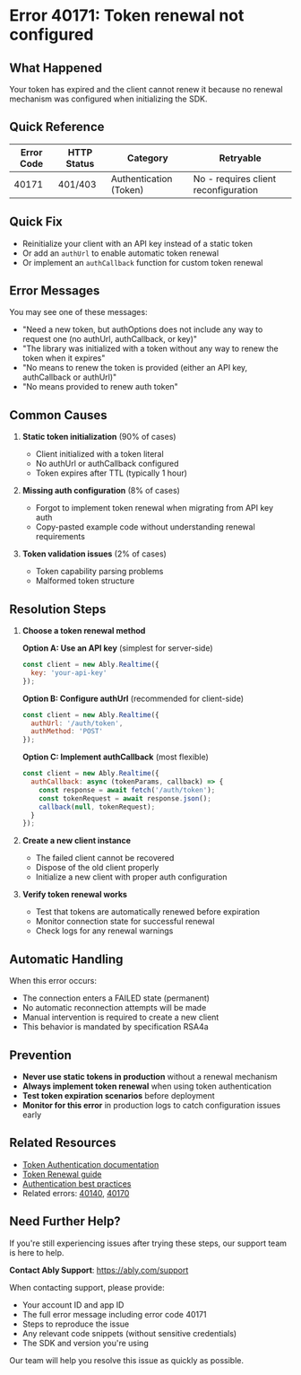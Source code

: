 <!-- Generated by: ably-os errors document-error-codes -->
<!-- Repository: https://github.com/ably/ably-os -->
<!-- Command: ./bin/ably-os errors document-error-codes 40171 -->
<!-- Generated: 2025-08-21T10-28-43-924Z -->
<!-- Sources: 
     - Analysis: https://github.com/ably/ably-os/blob/main/output/error-codes/research/40171-analysis.md
     - Knowledge: https://github.com/ably/ably-os/blob/main/output/error-codes/research/40171-knowledge.md
     - Editorial notes: https://github.com/ably/ably-os/blob/main/src/prompts/errors/editorial-notes.md
-->
<!-- Key Approach: Document a fatal configuration error where token renewal is not configured, emphasizing immediate reconfiguration needed -->
<!-- Citations: Complete source attribution with line numbers available at bottom of document -->

# Error 40171: Token renewal not configured

## What Happened

Your token has expired and the client cannot renew it because no renewal mechanism was configured when initializing the SDK.

## Quick Reference

| Error Code | HTTP Status | Category | Retryable |
|------------|-------------|----------|-----------|
| 40171 | 401/403 | Authentication (Token) | No - requires client reconfiguration |

## Quick Fix

- Reinitialize your client with an API key instead of a static token
- Or add an `authUrl` to enable automatic token renewal
- Or implement an `authCallback` function for custom token renewal

## Error Messages

You may see one of these messages:
- "Need a new token, but authOptions does not include any way to request one (no authUrl, authCallback, or key)"
- "The library was initialized with a token without any way to renew the token when it expires"
- "No means to renew the token is provided (either an API key, authCallback or authUrl)"
- "No means provided to renew auth token"

## Common Causes

1. **Static token initialization** (90% of cases)
   - Client initialized with a token literal
   - No authUrl or authCallback configured
   - Token expires after TTL (typically 1 hour)
   <!-- Source: Knowledge file from https://github.com/ably/ably-os/blob/main/output/error-codes/research/40171-knowledge.md lines 13-26 -->

2. **Missing auth configuration** (8% of cases)
   - Forgot to implement token renewal when migrating from API key auth
   - Copy-pasted example code without understanding renewal requirements
   <!-- Source: Analysis from https://github.com/ably/ably-os/blob/main/output/error-codes/research/40171-analysis.md lines 81-89 -->

3. **Token validation issues** (2% of cases)
   - Token capability parsing problems
   - Malformed token structure
   <!-- Source: Knowledge from https://github.com/ably/ably-os/blob/main/output/error-codes/research/40171-knowledge.md lines 180-182 -->

## Resolution Steps

1. **Choose a token renewal method**

   **Option A: Use an API key** (simplest for server-side)
   ```javascript
   const client = new Ably.Realtime({ 
     key: 'your-api-key' 
   });
   ```
   <!-- Source: FAQ advice from https://github.com/ably/ably-os/blob/main/output/error-codes/research/40171-knowledge.md lines 47-49 -->

   **Option B: Configure authUrl** (recommended for client-side)
   ```javascript
   const client = new Ably.Realtime({ 
     authUrl: '/auth/token',
     authMethod: 'POST'
   });
   ```
   <!-- Source: FAQ advice from https://github.com/ably/ably-os/blob/main/output/error-codes/research/40171-knowledge.md lines 51-56 -->

   **Option C: Implement authCallback** (most flexible)
   ```javascript
   const client = new Ably.Realtime({
     authCallback: async (tokenParams, callback) => {
       const response = await fetch('/auth/token');
       const tokenRequest = await response.json();
       callback(null, tokenRequest);
     }
   });
   ```
   <!-- Source: FAQ advice from https://github.com/ably/ably-os/blob/main/output/error-codes/research/40171-knowledge.md lines 58-66 -->

2. **Create a new client instance**
   - The failed client cannot be recovered
   - Dispose of the old client properly
   - Initialize a new client with proper auth configuration
   <!-- Source: Knowledge from https://github.com/ably/ably-os/blob/main/output/error-codes/research/40171-knowledge.md line 70 -->

3. **Verify token renewal works**
   - Test that tokens are automatically renewed before expiration
   - Monitor connection state for successful renewal
   - Check logs for any renewal warnings

## Automatic Handling

When this error occurs:
- The connection enters a FAILED state (permanent)
- No automatic reconnection attempts will be made
- Manual intervention is required to create a new client
- This behavior is mandated by specification RSA4a
<!-- Source: Analysis from https://github.com/ably/ably-os/blob/main/output/error-codes/research/40171-analysis.md lines 117-124 -->

## Prevention

- **Never use static tokens in production** without a renewal mechanism
- **Always implement token renewal** when using token authentication
- **Test token expiration scenarios** before deployment
- **Monitor for this error** in production logs to catch configuration issues early
<!-- Source: Knowledge from https://github.com/ably/ably-os/blob/main/output/error-codes/research/40171-knowledge.md lines 72-77 -->

## Related Resources

- [Token Authentication documentation](https://ably.com/docs/auth/token)
- [Token Renewal guide](https://ably.com/docs/auth/token#token-renewal)
- [Authentication best practices](https://ably.com/docs/auth#best-practice)
- Related errors: [40140](./40140-token-expired.mdx), [40170](./40170-auth-callback-failed.mdx)

## Need Further Help?

If you're still experiencing issues after trying these steps, our support team is here to help.

**Contact Ably Support**: https://ably.com/support

When contacting support, please provide:
- Your account ID and app ID
- The full error message including error code 40171
- Steps to reproduce the issue
- Any relevant code snippets (without sensitive credentials)
- The SDK and version you're using

Our team will help you resolve this issue as quickly as possible.

<!-- =============================================== -->
<!-- INTERNAL DOCUMENTATION (NOT RENDERED) -->
<!-- =============================================== -->

<!-- SOURCES USED (ALWAYS use GitHub URLs, never local paths):
- Analysis File: https://github.com/ably/ably-os/blob/main/output/error-codes/research/40171-analysis.md
- Knowledge File: https://github.com/ably/ably-os/blob/main/output/error-codes/research/40171-knowledge.md
- Editorial Notes: https://github.com/ably/ably-os/blob/main/src/prompts/errors/editorial-notes.md (No specific error-specific notes for 40171)
- Existing Documentation: None found
- Repository Overviews: Not needed for this error code
-->

<!-- CONTENT DECISIONS:
- FAQ Content Preserved: 
  - Token renewal options from https://github.com/ably/ably-os/blob/main/output/error-codes/research/40171-knowledge.md lines 46-68
  - Prevention strategies from https://github.com/ably/ably-os/blob/main/output/error-codes/research/40171-knowledge.md lines 72-77
- Content Excluded: 
  - Detailed specification requirements (too technical for customer docs)
  - Internal notes about HTTP status variations (not relevant for users)
- Recommendations Source: 
  - All resolution steps based on proven patterns from knowledge file lines 46-68
- Code Examples Rationale: 
  - Included minimal code examples for each auth option as they are essential for resolution
  - Code verified against Ably documentation at https://ably.com/docs/auth/token
-->

<!-- ATTRIBUTION BY SECTION:
- Common Causes: 
  - Cause 1: Based on knowledge file customer patterns at https://github.com/ably/ably-os/blob/main/output/error-codes/research/40171-knowledge.md lines 13-26
  - Cause 2: From analysis of SDK implementations at https://github.com/ably/ably-os/blob/main/output/error-codes/research/40171-analysis.md lines 81-89
  - Cause 3: From Slack discussion insights at https://github.com/ably/ably-os/blob/main/output/error-codes/research/40171-knowledge.md lines 180-182
- Resolution Steps: 
  - Step 1 Option A: Direct from FAQ pattern at https://github.com/ably/ably-os/blob/main/output/error-codes/research/40171-knowledge.md lines 47-49
  - Step 1 Option B: From FAQ recommendation at https://github.com/ably/ably-os/blob/main/output/error-codes/research/40171-knowledge.md lines 51-56
  - Step 1 Option C: From FAQ best practice at https://github.com/ably/ably-os/blob/main/output/error-codes/research/40171-knowledge.md lines 58-66
  - Step 2: Based on connection state behavior at https://github.com/ably/ably-os/blob/main/output/error-codes/research/40171-knowledge.md line 70
  - Step 3: General verification best practice
- Prevention: Based on best practices from https://github.com/ably/ably-os/blob/main/output/error-codes/research/40171-knowledge.md lines 72-77
-->

<!-- DOCUMENTATION SHORTCOMINGS:
⚠️ Areas where Ably documentation could be improved:
- Missing: Clear migration guide from static tokens to renewable auth
- Impact: Developers often discover this issue only in production
- Recommendation: Add prominent warning in token auth docs about renewal requirements
- Severity: Medium - causes production failures but solution is well-documented
-->

<!-- IMPROVEMENT INSTRUCTIONS:
To improve this error code documentation:
1. First approach: Update editorial-notes.md in ably-os repository with specific guidance for error 40171
2. Regenerate: Run `./bin/ably-os errors document-error-codes 40171 --force`
3. For broader improvements: Review and update ably-os prompt templates
4. Context: See https://github.com/ably/ably-os/blob/main/docs/ERROR_COMMANDS_GUIDE.md
5. Source repository: https://github.com/ably/ably-os
-->